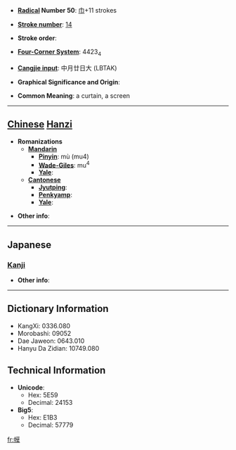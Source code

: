 * '''[[Wiktionary:Chinese radical index| Radical]] Number 50''': [[Wiktionary:Chinese radical index 巾|巾]]+11 strokes

* '''[[Wiktionary:Chinese total strokes index|Stroke number]]''': [[Wiktionary:Chinese total strokes index 14|14]]

* '''Stroke order''': 

* '''[[Wiktionary:Chinese four corner index|Four-Corner System]]''': 4423<sub>4</sub>

* '''[[Wiktionary:Chinese Cangjie index|Cangjie input]]''': 中月廿日大 (LBTAK)

* '''Graphical Significance and Origin''': 

* '''Common Meaning''': a curtain, a screen

----

== [[Chinese]] [[Hanzi]] ==

* '''Romanizations'''
** '''[[Mandarin]]'''
*** '''[[Pinyin]]''': mù (mu4)
*** '''[[Wade-Giles]]''': mu<sup>4</sup>
*** '''[[Yale]]''': 
** '''[[Cantonese]]'''
*** '''[[Jyutping]]''':
*** '''[[Penkyamp]]''': 
*** '''[[Yale]]''': 

* '''Other info''': 

----

==Japanese==
===[[Kanji]]===
{{kanji|on readings=[[ばく]] (baku), [[ぼ]] (bo)|kun readings=}}

* '''Other info''':  

----

== Dictionary Information ==

* KangXi: 0336.080
* Morobashi: 09052
* Dae Jaweon: 0643.010
* Hanyu Da Zidian: 10749.080

== Technical Information ==

* '''Unicode''':
** Hex: 5E59
** Decimal: 24153
* '''Big5''':
** Hex: E1B3
** Decimal: 57779

[[fr:幙]]